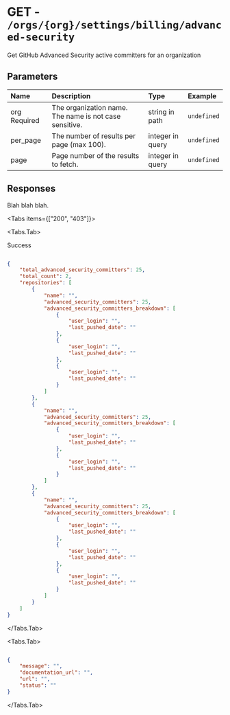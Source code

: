 
# GET - `/orgs/{org}/settings/billing/advanced-security`

Get GitHub Advanced Security active committers for an organization

## Parameters

| Name | Description | Type | Example |
| :---- | :---- | :---- | :---- |
| org <span class="bg-blue-100 text-blue-800 text-xs font-medium me-2 px-2.5 py-0.5 rounded dark:bg-blue-900 dark:text-blue-300">Required</span> | The organization name. The name is not case sensitive. | string in path | `undefined` |
| per_page  | The number of results per page (max 100). | integer in query | `undefined` |
| page  | Page number of the results to fetch. | integer in query | `undefined` |

## Responses

Blah blah blah.

<Tabs items={["200", "403"]}>

<Tabs.Tab>

Success

```json

{
    "total_advanced_security_committers": 25,
    "total_count": 2,
    "repositories": [
        {
            "name": "",
            "advanced_security_committers": 25,
            "advanced_security_committers_breakdown": [
                {
                    "user_login": "",
                    "last_pushed_date": ""
                },
                {
                    "user_login": "",
                    "last_pushed_date": ""
                },
                {
                    "user_login": "",
                    "last_pushed_date": ""
                }
            ]
        },
        {
            "name": "",
            "advanced_security_committers": 25,
            "advanced_security_committers_breakdown": [
                {
                    "user_login": "",
                    "last_pushed_date": ""
                },
                {
                    "user_login": "",
                    "last_pushed_date": ""
                }
            ]
        },
        {
            "name": "",
            "advanced_security_committers": 25,
            "advanced_security_committers_breakdown": [
                {
                    "user_login": "",
                    "last_pushed_date": ""
                },
                {
                    "user_login": "",
                    "last_pushed_date": ""
                },
                {
                    "user_login": "",
                    "last_pushed_date": ""
                }
            ]
        }
    ]
}

```

</Tabs.Tab>

<Tabs.Tab>



```json

{
    "message": "",
    "documentation_url": "",
    "url": "",
    "status": ""
}

```

</Tabs.Tab>

</Tabs>
